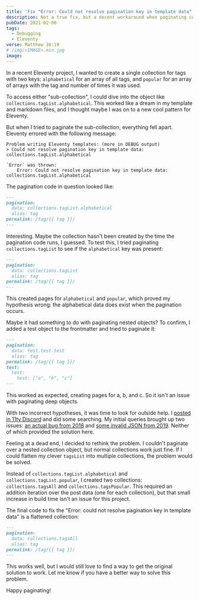 ```yaml
---
title: 'Fix "Error: Could not resolve pagination key in template data" in Eleventy'
description: Not a true fix, but a decent workaround when paginating collections in Eleventy
pubDate: 2021-02-06
tags:
  - Debugging
  - Eleventy
verse: Matthew 16:19
# /img/<IMAGE>.min.jpg
image:
---
```



In a recent Eleventy project, I wanted to create a single collection for tags with two keys: `alphabetical` for an array of all tags, and `popular` for an array of arrays with the tag and number of times it was used.

To access either "sub-collection", I could dive into the object like `collections.tagList.alphabetical`. This worked like a dream in my template and markdown files, and I thought maybe I was on to a new cool pattern for Eleventy.

But when I tried to paginate the sub-collection, everything fell apart. Eleventy errored with the following message:

```shell
Problem writing Eleventy templates: (more in DEBUG output)
> Could not resolve pagination key in template data: collections.tagList.alphabetical

`Error` was thrown:
    Error: Could not resolve pagination key in template data: collections.tagList.alphabetical
```

The pagination code in question looked like:

```md
---
pagination:
  data: collections.tagList.alphabetical
  alias: tag
permalink: /tag/{{ tag }}/
---
```

Interesting. Maybe the collection hasn't been created by the time the pagination code runs, I guessed. To test this, I tried paginating `collections.tagList` to see if the `alphabetical` key was present:

```md
---
pagination:
  data: collections.tagList
  alias: tag
permalink: /tag/{{ tag }}/
---
```

This created pages for `alphabetical` and `popular`, which proved my hypothesis wrong: the alphabetical data does exist when the pagination occurs.

Maybe it had something to do with paginating nested objects? To confirm, I added a test object to the frontmatter and tried to paginate it:

```md
---
pagination:
  data: test.test.test
  alias: tag
permalink: /tag/{{ tag }}/
test:
  test:
    test: ["a", "b", "c"]
---
```

This worked as expected, creating pages for a, b, and c. So it isn't an issue with paginating deep objects.

With two incorrect hypotheses, it was time to look for outside help. I [posted in 11ty Discord](https://discord.com/channels/741017160297611315/741017160297611319/807589091814146060) and did some searching. My initial queries brought up two issues: [an actual bug from 2018](https://github.com/11ty/eleventy/issues/171) and [some invalid JSON from 2019](https://github.com/11ty/eleventy/issues/690). Neither of which provided the solution here.

Feeling at a dead end, I decided to rethink the problem. I couldn't paginate over a nested collection object, but normal collections work just fine. If I could flatten my clever `tagsList` into multiple collections, the problem would be solved.

Instead of `collections.tagList.alphabetical` and `collections.tagList.popular`, I created two collections: `collections.tagsAll` and `collections.tagsPopular`. This required an addition iteration over the post data (one for each collection), but that small increase in build time isn't an issue for this project.

The final code to fix the "Error: could not resolve pagination key in template data" is a flattened collection:

```md
---
pagination:
  data: collections.tagsAll
  alias: tag
permalink: /tag/{{ tag }}/
---
```

This works well, but I would still love to find a way to get the original solution to work. Let me know if you have a better way to solve this problem. <Emoji symbol='👍' />

Happy paginating!
